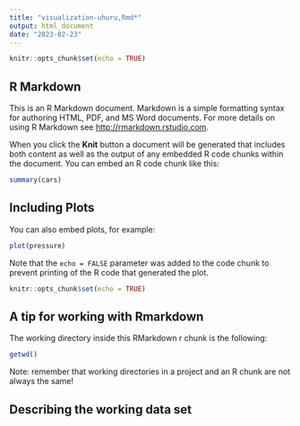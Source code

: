 ---
title: "visualization-uhuru,Rmd*"
output: html_document
date: "2023-02-23"
---

```{r setup, include=FALSE}
knitr::opts_chunk$set(echo = TRUE)
```

## R Markdown

This is an R Markdown document. Markdown is a simple formatting syntax for authoring HTML, PDF, and MS Word documents. For more details on using R Markdown see <http://rmarkdown.rstudio.com>.

When you click the **Knit** button a document will be generated that includes both content as well as the output of any embedded R code chunks within the document. You can embed an R code chunk like this:

```{r cars}
summary(cars)
```

## Including Plots

You can also embed plots, for example:

```{r pressure, echo=FALSE}
plot(pressure)
```

Note that the `echo = FALSE` parameter was added to the code chunk to prevent printing of the R code that generated the plot.


```{r setup. include=FALSE}
knitr::opts_chunk$set(echo = TRUE)
```

## A tip for working with Rmarkdown
The working directory inside this RMarkdown r chunk is the following:
```{r eval = TRUE}
getwd()
```

Note: remember that working directories in a project and an R chunk are not always the same!

## Describing the working data set
